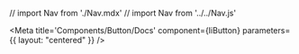 // import Nav from './Nav.mdx'
// import Nav from '../../Nav.js'


<!-- // export const sizeOptions = {
//   Default: undefined,
//   Small: "sm"
// }

// export const variantOptions = {
//   Null: null,
//   Primary: "primary",
//   Secondary: "secondary",
//   Standard: "standard",
//   Danger: "danger",
//   Ghost: "ghost"
// }

// export const typeOptions = {
//   Null: null,
//   Button: "button",
//   Submit: "submit",
//   Reset: "reset"
// } -->


<!-- size: { control: { type: "select", options: sizeOptions } }, -->

<!-- argTypes={{
  variant: {
    control: {
      type: "select",
      options: variantOptions
    }
  },
  size: {
    control: {
      type: "select",
      options: sizeOptions
    }
  },
  type: {
    control: {
      type: "select",
      options: typeOptions
    }
  }
}} -->

<Meta
  title='Components/Button/Docs'
  component={IiButton}
  parameters={{
    layout: "centered"
  }}
/>

<Title />


  return <tr key={i}><td>${val[i].name}</td><td>{val[i].docs.role}</td><td><Var>{val[i].value}</Var></td></tr>
})

<!-- // export const tok = val.map((token, i) => {
//   console.log(token.value)
//   return `${token.value}`
// }) -->

<TabsState inititial="primaryDesign">
  <div id="primaryDesign" title="Design">
    <Figma url="https://www.figma.com/file/xV0XmrrCru3JAPH8w0FWb5/%F0%9F%93%90Netace-UI?node-id=83%3A2" />
  </div>
  <div id="primaryTokens" title="Tokens">
    <table width="100%">
      <thead>
        <tr>
          <th width="120">Token</th>
          <th>Role</th>
          <th width="120">Value</th>
        </tr>
      </thead>
      <tbody>{tok}</tbody>
    </table>
  </div>
</TabsState>

<!-- Object.entries(themeDark.theme).map((token, i) => {
  console.log(token[1])
  return (
    Object.entries(token[1]).map((value) => {
      console.log(value[1])
      return `${value[1]}`
    })
  )
}) -->

<!-- // export const Playground = `
//   <ii-button
//     :disabled="disabled"
//     :type="type"
//     :pressed="pressed"
//     :size="size"
//     :variant="variant">{{label}}</ii-button>
// ` -->

<!-- // export const Variant = `<ii-button :variant="variant">{{label}}</ii-button>` -->

<!-- // export const Template = (args, { argTypes }) => ({
//   props: Object.keys(argTypes),
//   components: { IiButton },
//   template: Playground
// }) -->

<!-- // export const variantTemplate = (args, { argTypes }) => ({
//   props: Object.keys(argTypes),
//   components: { IiButton },
//   template: Playground
// })

// ### Variants
// <Canvas>
//   <Story
//     name="Primary"
//     argTypes={{
//       variant: {
//         control: {
//           disable: true
//         }
//       }
//     }}
//     args={{
//       label: 'Primary',
//       variant: 'primary'
//     }}
//     parameters={{
//       docs: {
//         source: {
//           code: `<ii-button variant="primary">Button</ii-button>`
//         }
//       }
//     }}
//   >
//     {variantTemplate.bind()}
//   </Story>
// </Canvas> -->

<FixedNav />

<Code />

<!-- // export const Sizes = (args, { argTypes }) => ({
//   props: Object.keys(argTypes),
//   components: { IiButton },
//   template: `
// <div>
//   <ii-button :pressed="pressed" :type="type" :variant="variant">{{label}}</ii-button>
//   <ii-button :pressed="pressed" size="sm" :type="type" :variant="variant">{{label}}</ii-button>
// </div>
//   `
// }) -->

<!-- ## Sizes -->
<!-- {/* <Story
  name="Sizes"
  argTypes={{
    size: {
      control: {
        disable: true
      }
    }
  }}
  args={{ 
    label: 'Button'
  }}
  parameters={{
    docs: {
      source: {
        code: `
<ii-button>Button</ii-button>
<ii-button size="sm">Button</ii-button>`
      }
    }
  }}
>
  {Sizes.bind()}
</Story> */} -->

<!-- {/* <FixedNav />

<Usage />
<Code />
<Style />
<A11y /> */} -->
